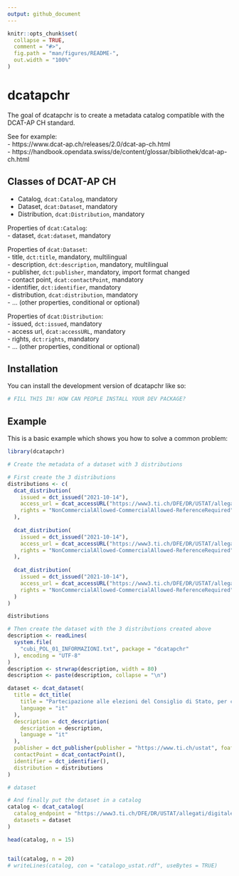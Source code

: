 ```yaml
---
output: github_document
---
```


<!-- README.md is generated from README.Rmd. Please edit that file -->

```r
knitr::opts_chunk$set(
  collapse = TRUE,
  comment = "#>",
  fig.path = "man/figures/README-",
  out.width = "100%"
)
```

# dcatapchr

<!-- badges: start -->
<!-- badges: end -->

The goal of dcatapchr is to create a metadata catalog compatible with the 
DCAT-AP CH standard.

See for example:  
- https://www.dcat-ap.ch/releases/2.0/dcat-ap-ch.html  
- https://handbook.opendata.swiss/de/content/glossar/bibliothek/dcat-ap-ch.html  


## Classes of DCAT-AP CH

- Catalog, `dcat:Catalog`, mandatory  
- Dataset, `dcat:Dataset`, mandatory  
- Distribution, `dcat:Distribution`, mandatory  

Properties of `dcat:Catalog`:  
- dataset, `dcat:dataset`, mandatory  


Properties of `dcat:Dataset`:  
- title, `dct:title`, mandatory, multilingual  
- description, `dct:description`, mandatory, multilingual  
- publisher, `dct:publisher`, mandatory, import format changed  
- contact point, `dcat:contactPoint`, mandatory  
- identifier, `dct:identifier`, mandatory  
- distribution, `dcat:distribution`, mandatory  
- ... (other properties, conditional or optional)  



Properties of `dcat:Distribution`:  
- issued, `dct:issued`, mandatory  
- access url, `dcat:accessURL`, mandatory  
- rights, `dct:rights`, mandatory  
- ... (other properties, conditional or optional)  




## Installation

You can install the development version of dcatapchr like so:

``` r
# FILL THIS IN! HOW CAN PEOPLE INSTALL YOUR DEV PACKAGE?
```

## Example

This is a basic example which shows you how to solve a common problem:

```r
library(dcatapchr)

# Create the metadata of a dataset with 3 distributions

# First create the 3 distributions
distributions <- c(
  dcat_distribution(
    issued = dct_issued("2021-10-14"), 
    access_url = dcat_accessURL("https://www3.ti.ch/DFE/DR/USTAT/allegati/cubo/cubi_POL_01_xlsx.zip"), 
    rights = "NonCommercialAllowed-CommercialAllowed-ReferenceRequired"
  ),
  
  dcat_distribution(
    issued = dct_issued("2021-10-14"), 
    access_url = dcat_accessURL("https://www3.ti.ch/DFE/DR/USTAT/allegati/cubo/cubi_POL_01_px.zip"), 
    rights = "NonCommercialAllowed-CommercialAllowed-ReferenceRequired"
  ),
  
  dcat_distribution(
    issued = dct_issued("2021-10-14"), 
    access_url = dcat_accessURL("https://www3.ti.ch/DFE/DR/USTAT/allegati/cubo/cubi_POL_01_csv.zip"), 
    rights = "NonCommercialAllowed-CommercialAllowed-ReferenceRequired"
  )
)

distributions

# Then create the dataset with the 3 distributions created above
description <- readLines(
  system.file(
    "cubi_POL_01_INFORMAZIONI.txt", package = "dcatapchr"
  ), encoding = "UTF-8"
)
description <- strwrap(description, width = 80)
description <- paste(description, collapse = "\n")

dataset <- dcat_dataset(
  title = dct_title(
    title = "Partecipazione alle elezioni del Consiglio di Stato, per comune, in Ticino, dal 1921 al 2011", 
    language = "it"
  ), 
  description = dct_description(
    description = description, 
    language = "it"
  ), 
  publisher = dct_publisher(publisher = "https://www.ti.ch/ustat", foaf_name = "Ustat"), 
  contactPoint = dcat_contactPoint(), 
  identifier = dct_identifier(),
  distribution = distributions
)

# dataset

# And finally put the dataset in a catalog
catalog <- dcat_catalog(
  catalog_endpoint = "https://www3.ti.ch/DFE/DR/USTAT/allegati/digitale/catalogo_ustat.rdf", 
  datasets = dataset
)

head(catalog, n = 15)


tail(catalog, n = 20)
# writeLines(catalog, con = "catalogo_ustat.rdf", useBytes = TRUE)
```

